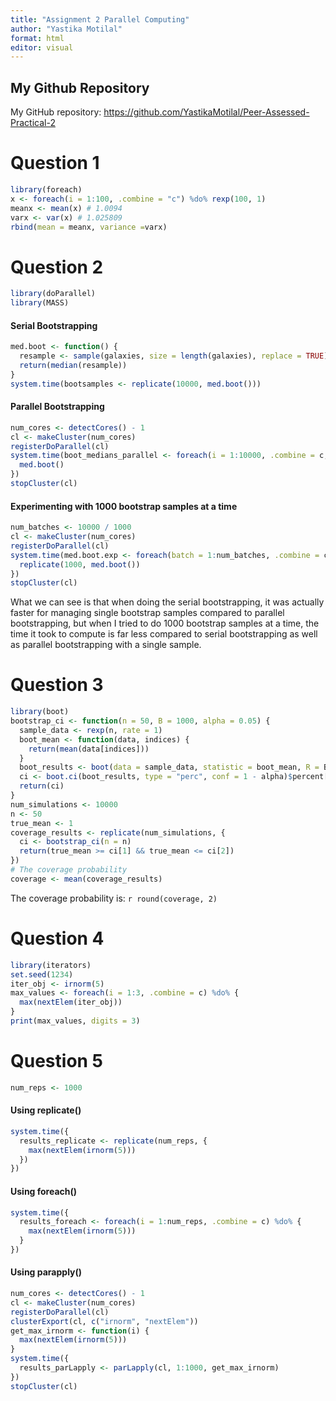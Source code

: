 ```yaml
---
title: "Assignment 2 Parallel Computing"
author: "Yastika Motilal"
format: html
editor: visual
---
```


## My Github Repository

My GitHub repository: <https://github.com/YastikaMotilal/Peer-Assessed-Practical-2>

# Question 1

```r
library(foreach)
x <- foreach(i = 1:100, .combine = "c") %do% rexp(100, 1)
meanx <- mean(x) # 1.0094
varx <- var(x) # 1.025809
rbind(mean = meanx, variance =varx)
```

# Question 2

```r
library(doParallel)
library(MASS)
```

#### Serial Bootstrapping

```r
med.boot <- function() {
  resample <- sample(galaxies, size = length(galaxies), replace = TRUE)
  return(median(resample))  
}
system.time(bootsamples <- replicate(10000, med.boot()))
```

#### Parallel Bootstrapping

```r
num_cores <- detectCores() - 1 
cl <- makeCluster(num_cores)
registerDoParallel(cl)  
system.time(boot_medians_parallel <- foreach(i = 1:10000, .combine = c, .packages = 'MASS') %dopar% {
  med.boot()
})
stopCluster(cl)
```

#### Experimenting with 1000 bootstrap samples at a time

```r
num_batches <- 10000 / 1000 
cl <- makeCluster(num_cores)
registerDoParallel(cl)
system.time(med.boot.exp <- foreach(batch = 1:num_batches, .combine = c, .packages = 'MASS') %dopar% {
  replicate(1000, med.boot())
})
stopCluster(cl)
```

What we can see is that when doing the serial bootstrapping, it was actually faster for managing single bootstrap samples compared to parallel bootstrapping, but when I tried to do 1000 bootstrap samples at a time, the time it took to compute is far less compared to serial bootstrapping as well as parallel bootstrapping with a single sample.

# Question 3

```r
library(boot)
bootstrap_ci <- function(n = 50, B = 1000, alpha = 0.05) {
  sample_data <- rexp(n, rate = 1)  
  boot_mean <- function(data, indices) {
    return(mean(data[indices])) 
  }
  boot_results <- boot(data = sample_data, statistic = boot_mean, R = B)
  ci <- boot.ci(boot_results, type = "perc", conf = 1 - alpha)$percent[4:5]
  return(ci)
}
num_simulations <- 10000 
n <- 50  
true_mean <- 1  
coverage_results <- replicate(num_simulations, {
  ci <- bootstrap_ci(n = n)
  return(true_mean >= ci[1] && true_mean <= ci[2])  
})
# The coverage probability
coverage <- mean(coverage_results)
```

The coverage probability is: `r round(coverage, 2)`

# Question 4

```r
library(iterators)
set.seed(1234)
iter_obj <- irnorm(5)
max_values <- foreach(i = 1:3, .combine = c) %do% {
  max(nextElem(iter_obj))  
}
print(max_values, digits = 3)

```

# Question 5

```r
num_reps <- 1000  
```

#### Using replicate()

```r
system.time({
  results_replicate <- replicate(num_reps, {
    max(nextElem(irnorm(5)))  
  })
})
```

#### Using foreach()

```r
system.time({
  results_foreach <- foreach(i = 1:num_reps, .combine = c) %do% {
    max(nextElem(irnorm(5)))
  }
})
```

#### Using parapply()

```r
num_cores <- detectCores() - 1
cl <- makeCluster(num_cores)
registerDoParallel(cl)
clusterExport(cl, c("irnorm", "nextElem"))
get_max_irnorm <- function(i) {
  max(nextElem(irnorm(5)))
}
system.time({
  results_parLapply <- parLapply(cl, 1:1000, get_max_irnorm)
})
stopCluster(cl)
```
